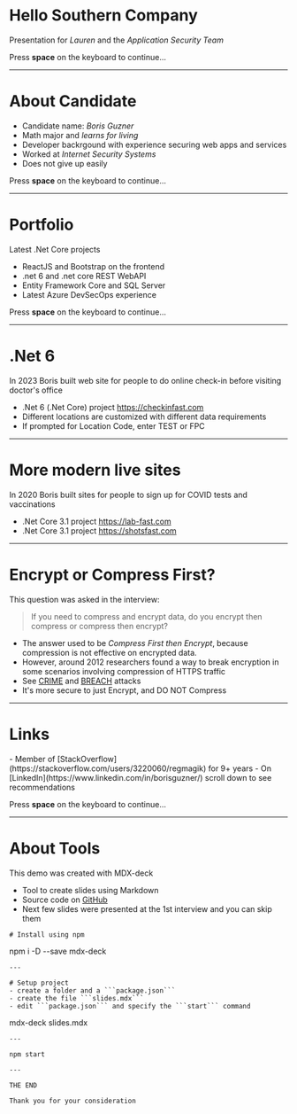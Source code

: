 # Hello Southern Company
Presentation for *Lauren* and the *Application Security Team*

Press **space** on the keyboard to continue...

--- 
# About Candidate

<Steps>

- Candidate name: *Boris Guzner*
- Math major and *learns for living*
- Developer backrgound with experience securing web apps and services
- Worked at *Internet Security Systems*
- Does not give up easily

</Steps>

Press **space** on the keyboard to continue...

--- 
# Portfolio
Latest .Net Core projects

<Steps>

- ReactJS and Bootstrap on the frontend
- .net 6 and .net core REST WebAPI
- Entity Framework Core and SQL Server 
- Latest Azure DevSecOps experience 

</Steps>

Press **space** on the keyboard to continue...

--- 

# .Net 6

In 2023 Boris built web site for people to do online check-in before visiting doctor's office

- .Net 6 (.Net Core) project https://checkinfast.com
- Different locations are customized with different data requirements
- If prompted for Location Code, enter TEST or FPC

--- 

# More modern live sites

In 2020 Boris built sites for people to sign up for COVID tests and vaccinations

- .Net Core 3.1 project https://lab-fast.com
- .Net Core 3.1 project https://shotsfast.com

--- 

# Encrypt or Compress First?
This question was asked in the interview: 

>If you need to compress and encrypt data, do you encrypt then compress or compress then encrypt?

<Steps>

- The answer used to be *Compress First then Encrypt*, because compression is not effective on encrypted data.
- However, around 2012 researchers found a way to break encryption in some scenarios involving compression of HTTPS traffic
- See [CRIME](https://en.wikipedia.org/wiki/CRIME) and [BREACH](https://github.com/nealharris/BREACH) attacks
- It's more secure to just Encrypt, and DO NOT Compress

</Steps>

--- 
# Links

<Steps>
- Member of [StackOverflow](https://stackoverflow.com/users/3220060/regmagik) for 9+ years
- On [LinkedIn](https://www.linkedin.com/in/borisguzner/) scroll down to see recommendations
</Steps>

Press **space** on the keyboard to continue...

--- 

# About Tools
This demo was created with MDX-deck

<Steps>

- Tool to create slides using Markdown 
- Source code on [GitHub](https://github.com/regmagik/slide)
- Next few slides were presented at the 1st interview and you can skip them

</Steps>

```
# Install using npm
```
npm i -D --save mdx-deck
```
--- 

# Setup project
- create a folder and a ```package.json```
- create the file ```slides.mdx``` 
- edit ```package.json``` and specify the ```start``` command
```
mdx-deck slides.mdx
```
--- 

npm start

---

THE END

Thank you for your consideration

